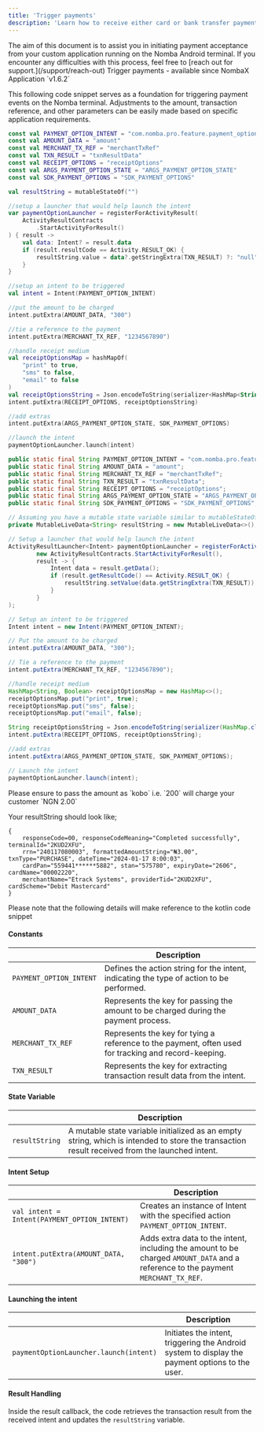 ```yaml
---
title: 'Trigger payments'
description: 'Learn how to receive either card or bank transfer payments from your customers'
---
```


<Note>
The aim of this document is to assist you in initiating payment acceptance from your custom application running on the Nomba Android terminal. If you encounter any difficulties with this process, feel free to [reach out for support.](/support/reach-out) 
</Note>

<Tip>
Trigger payments - available since NombaX Application `v1.6.2`
</Tip>

This following code snippet serves as a foundation for triggering payment events on the Nomba terminal. Adjustments to the amount, transaction reference, and other parameters can be easily made based on specific application requirements.

<CodeGroup>

```kotlin trigger_payment.kt
const val PAYMENT_OPTION_INTENT = "com.nomba.pro.feature.payment_option.ACTION_VIEW"
const val AMOUNT_DATA = "amount"
const val MERCHANT_TX_REF = "merchantTxRef"
const val TXN_RESULT = "txnResultData"
const val RECEIPT_OPTIONS = "receiptOptions"
const val ARGS_PAYMENT_OPTION_STATE = "ARGS_PAYMENT_OPTION_STATE"
const val SDK_PAYMENT_OPTIONS = "SDK_PAYMENT_OPTIONS"

val resultString = mutableStateOf("")

//setup a launcher that would help launch the intent
var paymentOptionLauncher = registerForActivityResult(
    ActivityResultContracts
        .StartActivityForResult()
) { result ->
    val data: Intent? = result.data
    if (result.resultCode == Activity.RESULT_OK) {
        resultString.value = data?.getStringExtra(TXN_RESULT) ?: "null"
    }
}

//setup an intent to be triggered
val intent = Intent(PAYMENT_OPTION_INTENT)

//put the amount to be charged
intent.putExtra(AMOUNT_DATA, "300")

//tie a reference to the payment
intent.putExtra(MERCHANT_TX_REF, "1234567890")

//handle receipt medium
val receiptOptionsMap = hashMapOf(
    "print" to true,
    "sms" to false,
    "email" to false
)
val receiptOptionsString = Json.encodeToString(serializer<HashMap<String, Boolean>>(), receiptOptionsMap)
intent.putExtra(RECEIPT_OPTIONS, receiptOptionsString)

//add extras
intent.putExtra(ARGS_PAYMENT_OPTION_STATE, SDK_PAYMENT_OPTIONS)

//launch the intent
paymentOptionLauncher.launch(intent)
```

```java trigger_payment.java
public static final String PAYMENT_OPTION_INTENT = "com.nomba.pro.feature.payment_option.ACTION_VIEW";
public static final String AMOUNT_DATA = "amount";
public static final String MERCHANT_TX_REF = "merchantTxRef";
public static final String TXN_RESULT = "txnResultData";
public static final String RECEIPT_OPTIONS = "receiptOptions";
public static final String ARGS_PAYMENT_OPTION_STATE = "ARGS_PAYMENT_OPTION_STATE";
public static final String SDK_PAYMENT_OPTIONS = "SDK_PAYMENT_OPTIONS";

// Assuming you have a mutable state variable similar to mutableStateOf in Java
private MutableLiveData<String> resultString = new MutableLiveData<>();

// Setup a launcher that would help launch the intent
ActivityResultLauncher<Intent> paymentOptionLauncher = registerForActivityResult(
        new ActivityResultContracts.StartActivityForResult(),
        result -> {
            Intent data = result.getData();
            if (result.getResultCode() == Activity.RESULT_OK) {
                resultString.setValue(data.getStringExtra(TXN_RESULT));
            }
        }
);

// Setup an intent to be triggered
Intent intent = new Intent(PAYMENT_OPTION_INTENT);

// Put the amount to be charged
intent.putExtra(AMOUNT_DATA, "300");

// Tie a reference to the payment
intent.putExtra(MERCHANT_TX_REF, "1234567890");

//handle receipt medium
HashMap<String, Boolean> receiptOptionsMap = new HashMap<>();
receiptOptionsMap.put("print", true);
receiptOptionsMap.put("sms", false);
receiptOptionsMap.put("email", false);

String receiptOptionsString = Json.encodeToString(serializer(HashMap.class, Boolean.class), receiptOptionsMap);
intent.putExtra(RECEIPT_OPTIONS, receiptOptionsString);

//add extras
intent.putExtra(ARGS_PAYMENT_OPTION_STATE, SDK_PAYMENT_OPTIONS);

// Launch the intent
paymentOptionLauncher.launch(intent);
```
</CodeGroup>

<Check>
Please ensure to pass the amount as `kobo` i.e. `200` will charge your customer `NGN 2.00`
</Check>

Your resultString should look like;
```
{
    responseCode=00, responseCodeMeaning="Completed successfully", terminalId="2KUD2XFU", 
    rrn="240117080003", formattedAmountString="₦3.00", txnType="PURCHASE", dateTime="2024-01-17 8:00:03", 
    cardPan="559441******5882", stan="575780", expiryDate="2606", cardName="00002220", 
    merchantName="Etrack Systems", providerTid="2KUD2XFU", cardScheme="Debit Mastercard"
}
```

<Tip>
Please note that the following details will make reference to the kotlin code snippet
</Tip>

#### Constants

|                         | Description                                                                                     |
|-------------------------|-------------------------------------------------------------------------------------------------|
| `PAYMENT_OPTION_INTENT` | Defines the action string for the intent, indicating the type of action to be performed. |
| `AMOUNT_DATA`           | Represents the key for passing the amount to be charged during the payment process.               |
| `MERCHANT_TX_REF`       | Represents the key for tying a reference to the payment, often used for tracking and record-keeping. |
| `TXN_RESULT`            | Represents the key for extracting transaction result data from the intent.                         |


#### State Variable

|                | Description                                                                                     |
|----------------|-------------------------------------------------------------------------------------------------|
| `resultString` | A mutable state variable initialized as an empty string, which is intended to store the transaction result received from the launched intent.|


#### Intent Setup

|                                              | Description                                                                                     |
|----------------------------------------------|-------------------------------------------------------------------------------------------------|
| `val intent = Intent(PAYMENT_OPTION_INTENT)` | Creates an instance of Intent with the specified action `PAYMENT_OPTION_INTENT`. |
| `intent.putExtra(AMOUNT_DATA, "300")`        | Adds extra data to the intent, including the amount to be charged `AMOUNT_DATA` and a reference to the payment `MERCHANT_TX_REF`. |

#### Launching the intent

|                                              | Description                                                                                     |
|----------------------------------------------|-------------------------------------------------------------------------------------------------|
| `paymentOptionLauncher.launch(intent)`        | Initiates the intent, triggering the Android system to display the payment options to the user. |


#### Result Handling

Inside the result callback, the code retrieves the transaction result from the received intent and updates the `resultString` variable.